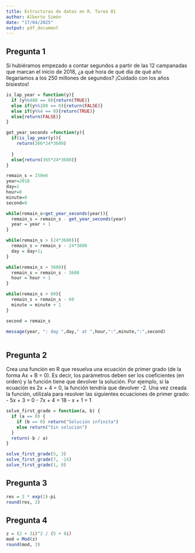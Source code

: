 ```yaml
---
title: Estructuras de datos en R. Tarea 01
author: Alberto Simón
date: "17/04/2025"
output: pdf_document
---
```

## Pregunta 1
Si hubiéramos empezado a contar segundos a partir de las 12 campanadas que marcan el inicio de 2018, ¿a
qué hora de qué día de qué año llegaríamos a los 250 millones de segundos? ¡Cuidado con los años bisiestos!
```r
is_lap_year = function(y){
  if (y%%400 == 0){return(TRUE)}
  else if(y%%100 == 0){return(FALSE)}
  else if(y%%4 == 0){return(TRUE)}
  else{return(FALSE)}
}

get_year_seconds =function(y){
  if(is_lap_year(y)){
    return(366*24*3600)
    
  }
  else{return(365*24*3600)}
}

remain_s = 250e6
year=2018
day=1
hour=0
minute=0
second=0

while(remain_s>get_year_seconds(year)){
  remain_s = remain_s - get_year_seconds(year)
  year = year + 1
}

while(remain_s > (24*3600)){
  remain_s = remain_s - 24*3600
  day = day+1;
}

while(remain_s > 3600){
  remain_s = remain_s - 3600
  hour = hour + 1
}

while(remain_s > 60){
  remain_s = remain_s - 60
  minute = minute + 1
}

second = remain_s

message(year, ": day ",day," at ",hour,":",minute,":",second)
  
```
## Pregunta 2

Crea una función en R que resuelva una ecuación de primer grado (de la forma Ax + B = 0). Es decir, los
parámetros deben ser los coeficientes (en orden) y la función tiene que devolver la solución. Por ejemplo, si
la ecuación es 2x + 4 = 0, la función tendría que devolver -2.
Una vez creada la función, utilízala para resolver las siguientes ecuaciones de primer grado:
- 5x + 3 = 0
- 7x + 4 = 18
- x + 1 = 1

```r
solve_first_grade = function(a, b) {
  if (a == 0) {
    if (b == 0) return("Solución infinita")
    else return("Sin solución")
  }
  return(-b / a)
}

solve_first_grade(5, 3)
solve_first_grade(7, -14)
solve_first_grade(1, 0)
```

## Pregunta 3

```r
res = 3 * exp(1)-pi
round(res, 3)
```

## Pregunta 4

```r
z = (2 + 3i)^2 / (5 + 8i)
mod = Mod(z)
round(mod, 3)

```
